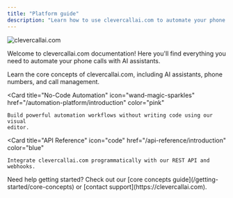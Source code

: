 ```yaml
---
title: "Platform guide"
description: "Learn how to use clevercallai.com to automate your phone calls with AI"
---
```


<img
  className="block dark:hidden"
  src="https://static.wixstatic.com/media/8b7929_dda63d5acf7348e1a4f73dacc76d3d1ef000.jpg/v1/fill/w_1344,h_497,al_c,q_85,enc_avif,quality_auto/8b7929_dda63d5acf7348e1a4f73dacc76d3d1ef000.jpg"
  alt="clevercallai.com"
/>

Welcome to clevercallai.com documentation! Here you'll find everything you need to
automate your phone calls with AI assistants.

<CardGroup cols={2}>
  <Card
    title="Platform Guide"
    icon="book"
    href="/platform-guide"
    color="#06df4b"
  >
    Learn the core concepts of clevercallai.com, including AI assistants, phone
    numbers, and call management.
  </Card>

  <Card
    title="No-Code Automation"
    icon="wand-magic-sparkles"
    href="/automation-platform/introduction"
    color="pink"
  >
    Build powerful automation workflows without writing code using our visual
    editor.
  </Card>

  <Card
    title="API Reference"
    icon="code"
    href="/api-reference/introduction"
    color="blue"
  >
    Integrate clevercallai.com programmatically with our REST API and webhooks.
  </Card>
</CardGroup>

<Note>
  Need help getting started? Check out our [core concepts guide](/getting-started/core-concepts)
  or [contact support](https://clevercallai.com).
</Note>
